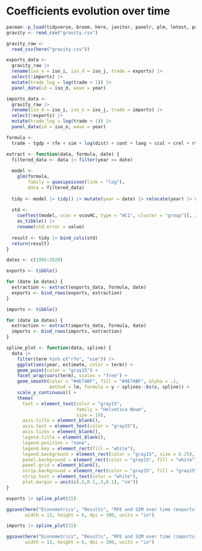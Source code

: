 # Coefficients evolution over time

```r
pacman::p_load(tidyverse, broom, here, janitor, panelr, plm, lmtest, patchwork)
gravity <- read_csv("gravity.csv")
```

```r
gravity_raw <- 
  read_csv(here("gravity.csv"))

exports_data <- 
  gravity_raw |> 
  rename(iso_o = iso_i, iso_d = iso_j, trade = exports) |> 
  select(!imports) |> 
  mutate(trade_log = log(trade + 1)) |> 
  panel_data(id = iso_d, wave = year)

imports_data <- 
  gravity_raw |> 
  rename(iso_d = iso_i, iso_o = iso_j, trade = imports) |> 
  select(!exports) |> 
  mutate(trade_log = log(trade + 1)) |> 
  panel_data(id = iso_o, wave = year)

formula <- 
  trade ~ tgdp + rfe + sim + log(dist) + cont + lang + ccol + crel + rta
```

```r
extract <- function(data, formula, date) {
  filtered_data <- data |> filter(year == date)
  
  model <-
    glm(formula,
        family = quasipoisson(link = "log"),
        data = filtered_data)
  
  tidy <- model |> tidy() |> mutate(year = date) |> relocate(year) |> select(!4:6)
  
  std <- 
    coeftest(model, vcov = vcovHC, type = "HC1", cluster = "group")[, 2] |> 
    as_tibble() |> 
    rename(std.error = value)
  
  result <- tidy |> bind_cols(std)
  return(result)
}
```

```r
dates <- c(1995:2020)

exports <- tibble()

for (date in dates) {
  extraction <- extract(exports_data, formula, date)
  exports <- bind_rows(exports, extraction)
}

imports <- tibble()

for (date in dates) {
  extraction <- extract(imports_data, formula, date)
  imports <- bind_rows(imports, extraction)
}
```

```r
spline_plot <- function(data, spline) {
  data |> 
    filter(term %in% c("rfe", "sim")) |> 
    ggplot(aes(year, estimate, color = term)) +
    geom_point(color = "gray15") +
    facet_wrap(vars(term), scales = "free") +
    geom_smooth(color = "#4E74BF", fill = "#4E74BF", alpha = .1,
                method = lm, formula = y ~ splines::bs(x, spline)) +
    scale_y_continuous() +
    theme(
      text = element_text(color = "gray15", 
                          family = "Helvetica Neue",
                          size = 19),
      axis.title = element_blank(),
      axis.text = element_text(color = "gray15"),
      axis.ticks = element_blank(),
      legend.title = element_blank(),
      legend.position = "none",
      legend.key = element_rect(fill = "white"),
      legend.background = element_rect(color = "gray15", size = 0.25),
      panel.background = element_rect(color = "gray15", fill = "white"),
      panel.grid = element_blank(),
      strip.background = element_rect(color = "gray15", fill = "gray15"),
      strip.text = element_text(color = "white"),
      plot.margin = unit(c(.5,0.1,.5,0.1), "cm"))
}
```

```r
exports |> spline_plot(15)
```

```r
ggsave(here("Econometrics", "Results", "RFE and SIM over time (exports).png"), 
       width = 13, height = 6, dpi = 300, units = "in")
```

```r
imports |> spline_plot(15)
```

```r
ggsave(here("Econometrics", "Results", "RFE and SIM over time (imports).png"), 
       width = 13, height = 6, dpi = 300, units = "in")
```
